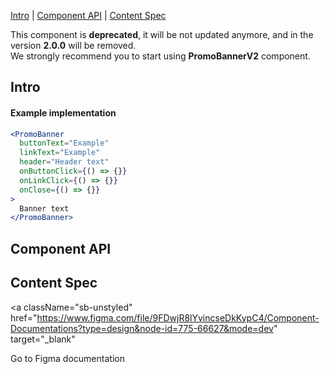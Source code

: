 

<Meta of={Stories} />

<Title>PromoBanner</Title>

[Intro](#Intro) | [Component API](#ComponentAPI) | [Content Spec](#ContentSpec)

<Unstyled>
  <Alert
    kind="warning"
    primaryButton={{
      label: 'Browse PromoBannerV2',
      handleClick: linkTo('Components/PromoBannerV2'),
    }}
  >
    This component is <b>deprecated</b>, it will be not updated anymore, and in
    the version <b>2.0.0</b> will be removed. <br />
    We strongly recommend you to start using <b>PromoBannerV2</b> component.
  </Alert>
</Unstyled>

## Intro <a id="Intro" />

<Canvas of={Stories.PromoBanner} sourceState="none" />

#### Example implementation

```jsx
<PromoBanner
  buttonText="Example"
  linkText="Example"
  header="Header text"
  onButtonClick={() => {}}
  onLinkClick={() => {}}
  onClose={() => {}}
>
  Banner text
</PromoBanner>
```

## Component API <a id="ComponentAPI" />

<ArgTypes of={Stories.PromoBanner} sort="requiredFirst" />

## Content Spec <a id="ContentSpec" />

<a
  className="sb-unstyled"
  href="https://www.figma.com/file/9FDwjR8lYvincseDkKypC4/Component-Documentations?type=design&node-id=775-66627&mode=dev"
  target="_blank"
>
  Go to Figma documentation
</a>
